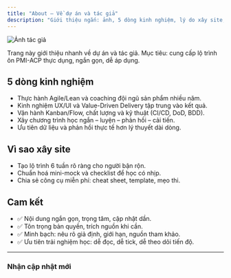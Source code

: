 ```yaml
---
title: "About — Về dự án và tác giả"
description: "Giới thiệu ngắn: ảnh, 5 dòng kinh nghiệm, lý do xây site, cam kết nội dung."
---
```



![Ảnh tác giả](/img/about-avatar.jpg)

Trang này giới thiệu nhanh về dự án và tác giả. Mục tiêu: cung cấp lộ trình ôn PMI-ACP thực dụng, ngắn gọn, dễ áp dụng.

## 5 dòng kinh nghiệm
- Thực hành Agile/Lean và coaching đội ngũ sản phẩm nhiều năm.
- Kinh nghiệm UX/UI và Value-Driven Delivery tập trung vào kết quả.
- Vận hành Kanban/Flow, chất lượng và kỹ thuật (CI/CD, DoD, BDD).
- Xây chương trình học ngắn – luyện – phản hồi – cải tiến.
- Ưu tiên dữ liệu và phản hồi thực tế hơn lý thuyết dài dòng.

## Vì sao xây site
- Tạo lộ trình 6 tuần rõ ràng cho người bận rộn.
- Chuẩn hoá mini-mock và checklist để học có nhịp.
- Chia sẻ công cụ miễn phí: cheat sheet, template, mẹo thi.

## Cam kết
- ✅ Nội dung ngắn gọn, trọng tâm, cập nhật dần.
- ✅ Tôn trọng bản quyền, trích nguồn khi cần.
- ✅ Minh bạch: nêu rõ giả định, giới hạn, nguồn tham khảo.
- ✅ Ưu tiên trải nghiệm học: dễ đọc, dễ tick, dễ theo dõi tiến độ.

---

### Nhận cập nhật mới
<Subscribe source="about" />
